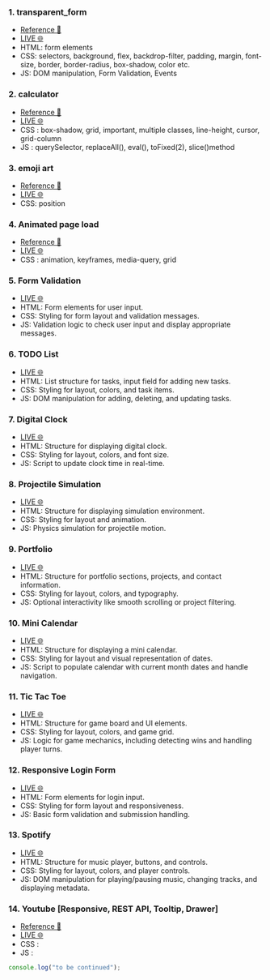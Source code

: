 ### 1. transparent_form

- [Reference 🎨](https://roopaish.github.io/CSS-RoadMap/Transparent%20Login%20Form/)
- [LIVE 🌐](https://apsarabiswokarma.github.io/WebDevelopment-Roadmap/vanilla/transparent_form)
- HTML: form elements
- CSS: selectors, background, flex, backdrop-filter, padding, margin, font-size, border, border-radius, box-shadow, color etc.
- JS: DOM manipulation, Form Validation, Events

### 2. calculator

- [Reference 🎨](https://www.figma.com/community/file/984658356416751911)
- [LIVE 🌐](https://apsarabiswokarma.github.io/WebDevelopment-Roadmap/vanilla/calculator)
- CSS : box-shadow, grid, important, multiple classes, line-height, cursor, grid-column
- JS : querySelector, replaceAll(), eval(), toFixed(2), slice()method

### 3. emoji art

- [Reference 🎨](https://roopaish.github.io/CSS-RoadMap/CSS%20Only%20Emoji%20Art/)
- [LIVE 🌐](https://apsarabiswokarma.github.io/WebDevelopment-Roadmap/vanilla/css-emoji)
- CSS: position

### 4. Animated page load

- [Reference 🎨](https://roopaish.github.io/CSS-RoadMap/Animated%20Page%20Load/)
- [LIVE 🌐](https://apsarabiswokarma.github.io/WebDevelopment-Roadmap/vanilla/page-animation)
- CSS : animation, keyframes, media-query, grid

### 5. Form Validation

- [LIVE 🌐](https://apsarabiswokarma.github.io/WebDevelopment-Roadmap/formValidation)
- HTML: Form elements for user input.
- CSS: Styling for form layout and validation messages.
- JS: Validation logic to check user input and display appropriate messages.

### 6. TODO List

- [LIVE 🌐](https://apsarabiswokarma.github.io/WebDevelopment-Roadmap/TodoList)
- HTML: List structure for tasks, input field for adding new tasks.
- CSS: Styling for layout, colors, and task items.
- JS: DOM manipulation for adding, deleting, and updating tasks.

### 7. Digital Clock

- [LIVE 🌐](https://apsarabiswokarma.github.io/WebDevelopment-Roadmap/clock)
- HTML: Structure for displaying digital clock.
- CSS: Styling for layout, colors, and font size.
- JS: Script to update clock time in real-time.

### 8. Projectile Simulation

- [LIVE 🌐](https://apsarabiswokarma.github.io/WebDevelopment-Roadmap/Projectile-simulation)
- HTML: Structure for displaying simulation environment.
- CSS: Styling for layout and animation.
- JS: Physics simulation for projectile motion.

### 9. Portfolio

- [LIVE 🌐](https://apsarabiswokarma.github.io/WebDevelopment-Roadmap/portfolio)
- HTML: Structure for portfolio sections, projects, and contact information.
- CSS: Styling for layout, colors, and typography.
- JS: Optional interactivity like smooth scrolling or project filtering.

### 10. Mini Calendar

- [LIVE 🌐](https://apsarabiswokarma.github.io/WebDevelopment-Roadmap/miniCalender)
- HTML: Structure for displaying a mini calendar.
- CSS: Styling for layout and visual representation of dates.
- JS: Script to populate calendar with current month dates and handle navigation.

### 11. Tic Tac Toe

- [LIVE 🌐](https://apsarabiswokarma.github.io/WebDevelopment-Roadmap/tictactoe)
- HTML: Structure for game board and UI elements.
- CSS: Styling for layout, colors, and game grid.
- JS: Logic for game mechanics, including detecting wins and handling player turns.

### 12. Responsive Login Form

- [LIVE 🌐](https://apsarabiswokarma.github.io/WebDevelopment-Roadmap/basic%20of%20form)
- HTML: Form elements for login input.
- CSS: Styling for form layout and responsiveness.
- JS: Basic form validation and submission handling.

### 13. Spotify

- [LIVE 🌐](https://apsarabiswokarma.github.io/WebDevelopment-Roadmap/spotify)
- HTML: Structure for music player, buttons, and controls.
- CSS: Styling for layout, colors, and player controls.
- JS: DOM manipulation for playing/pausing music, changing tracks, and displaying metadata.

### 14. Youtube [Responsive, REST API, Tooltip, Drawer]

- [Reference 🎨](<https://www.figma.com/file/6JyLA1l1DTup2L4YHold1e/YouTube---Redesign-homepage-(Community)?type=design&node-id=0-1&t=kOtpu9vWz5oDOjbO-0>)
- [LIVE 🌐](https://apsarabiswokarma.github.io/WebDevelopment-Roadmap/vanilla/youtube)
- CSS :
- JS :

```js
console.log("to be continued");
```
